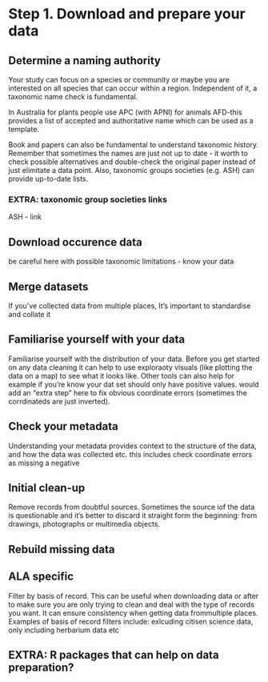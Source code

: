 # Step 1. Download and prepare your data 

## Determine a naming authority

Your study can focus on a species or community or maybe you are interested on all species that can occur within a region. Independent of it, a taxonomic name check is fundamental.

In Australia for plants people use APC (with APNI) for animals AFD-this provides a list of accepted and authoritative name which can be used as a template.

Book and papers can also be fundamental to understand taxonomic history.
Remember that sometimes the names are just not up to date - it worth to check possible alternatives and double-check the original paper instead of just elimitate a data point. Also, taxonomic groups societies (e.g. ASH) can provide up-to-date lists.

### EXTRA: taxonomic group societies links

ASH - link

## Download occurence data 

be careful here with possible taxonomic limitations - know your data

## Merge datasets

If you've collected data from multiple places, It's important to standardise and collate it


## Familiarise yourself with your data

Familiarise yourself with the distribution of your data. Before you get started on any data cleaning it can help to use exploraoty visuals (like plotting the data on a map) to see what it looks like. Other tools can also help for example if you're know your dat set should only have positive values.  would add an "extra step" here to fix obvious coordinate errors (sometimes the corrdinateds are just inverted).

## Check your metadata

Understanding your metadata provides context to the structure of the data, and how the data was collected etc. this includes check coordinate errors as missing a negative 

## Initial clean-up

Remove records from doubtful sources. Sometimes the source iof the data is questionable and it's better to discard it straight form the beginning: from drawings, photographs or multimedia objects.

## Rebuild missing data

## ALA specific

Filter by basis of record. This can be useful when downloading data or after to make sure you are only trying to clean and deal with the type of records you want. It can ensure consistency when getting data frommultiple places. Examples of basis of record filters include: exlcuding citisen science data, only including herbarium data etc 

## EXTRA: R packages that can help on data preparation?
